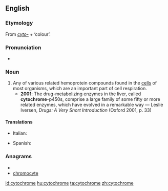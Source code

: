 ==English==
{{wikipedia}}

===Etymology===
From ''[[cyto-]]'' + {{etyl|grc}} '''{{polytonic|[[χρῶμα]]}}''' ‘colour’.

===Pronunciation===
* {{IPA|/ˈsaɪtəkɹəʊm/}}

===Noun===
{{en-noun}}

# Any of various related hemoprotein compounds found in the [[cells]] of most organisms, which are an important part of cell respiration.
#* '''2001''': The drug-metabolizing enzymes in the liver, called '''cytochrome'''-p450s, comprise a large family of some fifty or more related enzymes, which have evolved in a remarkable way — Leslie Iversen, ''Drugs: A Very Short Introduction'' (Oxford 2001, p. 33)

====Translations====
{{trans-top|hemoprotein compound}}
* Italian: {{t-|it|citocromo|lang=it|m}}
{{trans-mid}}
* Spanish: {{t-|es|citocromo|m}}
{{trans-bottom}}

===Anagrams===
* {{alphagram|ccehmoorty}}
* [[chromocyte#English|chromocyte]]


[[id:cytochrome]]
[[hu:cytochrome]]
[[ta:cytochrome]]
[[zh:cytochrome]]